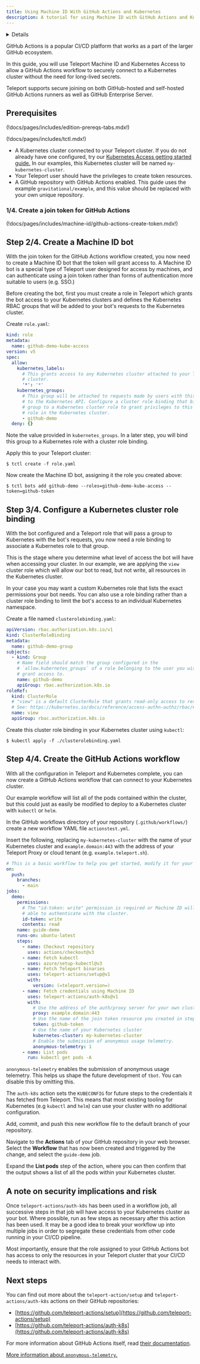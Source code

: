 ```yaml
---
title: Using Machine ID With GitHub Actions and Kubernetes
description: A tutorial for using Machine ID with GitHub Actions and Kubernetes
---
```


<Details
  title="Version warning"
  opened={true}
  scope={["oss", "enterprise"]}
  scopeOnly={true}
  min="11.0"
>
  Machine ID for GitHub Actions is available starting from Teleport `v11.0`.
</Details>

GitHub Actions is a popular CI/CD platform that works as a part of the larger
GitHub ecosystem.

In this guide, you will use Teleport Machine ID and Kubernetes Access to allow a
GitHub Actions workflow to securely connect to a Kubernetes cluster without the
need for long-lived secrets.

Teleport supports secure joining on both GitHub-hosted and self-hosted GitHub
Actions runners as well as GitHub Enterprise Server.

## Prerequisites

(!docs/pages/includes/edition-prereqs-tabs.mdx!)

(!docs/pages/includes/tctl.mdx!)

- A Kubernetes cluster connected to your Teleport cluster. If you do not already
have one configured, try our
[Kubernetes Access getting started guide.](../../kubernetes-access/getting-started.mdx)
In our examples, this Kubernetes cluster will be named `my-kubernetes-cluster`.
- Your Teleport user should have the privileges to create token resources.
- A GitHub repository with GitHub Actions enabled. This guide uses the example
`gravitational/example`, and this value should be replaced with your own unique
repository.

### 1/4. Create a join token for GitHub Actions

(!docs/pages/includes/machine-id/github-actions-create-token.mdx!)

## Step 2/4. Create a Machine ID bot

With the join token for the GitHub Actions workflow created, you now need to
create a Machine ID bot that the token will grant access to. A Machine ID bot is
a special type of Teleport user designed for access by machines, and can
authenticate using a join token rather than forms of authentication more
suitable to users (e.g. SSO.)

Before creating the bot, first you must create a role in Teleport which grants
the bot access to your Kubernetes clusters and defines the Kubernetes RBAC
groups that will be added to your bot's requests to the Kubernetes cluster.

Create `role.yaml`:

```yaml
kind: role
metadata:
  name: github-demo-kube-access
version: v5
spec:
  allow:
    kubernetes_labels:
      # This grants access to any Kubernetes cluster attached to your Teleport
      # cluster.
      '*': '*'
    kubernetes_groups:
      # This group will be attached to requests made by users with this role
      # to the Kubernetes API. Configure a cluster role binding that binds this 
      # group to a Kubernetes cluster role to grant privileges to this Teleport 
      # role in the Kubernetes cluster.
      - github-demo
  deny: {}
```

Note the value provided in `kubernetes_groups`. In a later step, you will bind
this group to a Kubernetes role with a cluster role binding.

Apply this to your Teleport cluster:

```code
$ tctl create -f role.yaml
```

Now create the Machine ID bot, assigning it the role you created above:

```code
$ tctl bots add github-demo --roles=github-demo-kube-access --token=github-token
```

## Step 3/4. Configure a Kubernetes cluster role binding

With the bot configured and a Teleport role that will pass a group to
Kubernetes with the bot's requests, you now need a role binding to associate a
Kubernetes role to that group.

This is the stage where you determine what level of access the bot will have
when accessing your cluster. In our example, we are applying the `view` cluster
role which will allow our bot to read, but not write, all resources in the
Kubernetes cluster.

In your case you may want a custom Kubernetes role that lists the exact
permissions your bot needs. You can also use a role binding rather than a
cluster role binding to limit the bot's access to an individual Kubernetes
namespace.

Create a file named `clusterolebinding.yaml`:

```yaml
apiVersion: rbac.authorization.k8s.io/v1
kind: ClusterRoleBinding
metadata:
  name: github-demo-group
subjects:
  - kind: Group
    # Name field should match the group configured in the 
    # `allow.kubernetes_groups` of a role belonging to the user you wish to
    # grant access to.
    name: github-demo
    apiGroup: rbac.authorization.k8s.io
roleRef:
  kind: ClusterRole
  # "view" is a default ClusterRole that grants read-only access to resources
  # See: https://kubernetes.io/docs/reference/access-authn-authz/rbac/#user-facing-roles
  name: view
  apiGroup: rbac.authorization.k8s.io
```

Create this cluster role binding in your Kubernetes cluster using `kubectl`:

```
$ kubectl apply -f ./clusterolebinding.yaml
```

## Step 4/4. Create the GitHub Actions workflow

With all the configuration in Teleport and Kubernetes complete, you can now
create a GitHub Actions workflow that can connect to your Kubernetes cluster.

Our example workflow will list all of the pods contained within the cluster,
but this could just as easily be modified to deploy to a Kubernetes cluster with
`kubectl` or `helm`.

In the GitHub workflows directory of your repository (`.github/workflows/`)
create a new workflow YAML file `actionstest.yml`.

Insert the following, replacing `my-kubernetes-cluster` with the name of your
Kubernetes cluster and `example.domain:443` with the address of your Teleport
Proxy or cloud tenant (e.g. `example.teleport.sh`).

```yaml
# This is a basic workflow to help you get started, modify it for your needs.
on:
  push:
    branches:
      - main
jobs:
  demo:
    permissions:
      # The "id-token: write" permission is required or Machine ID will not be 
      # able to authenticate with the cluster.
      id-token: write
      contents: read
    name: guide-demo
    runs-on: ubuntu-latest
    steps:
      - name: Checkout repository
        uses: actions/checkout@v3
      - name: Fetch kubectl
        uses: azure/setup-kubectl@v3
      - name: Fetch Teleport binaries
        uses: teleport-actions/setup@v1
        with:
          version: (=teleport.version=)
      - name: Fetch credentials using Machine ID
        uses: teleport-actions/auth-k8s@v1
        with:
          # Use the address of the auth/proxy server for your own cluster.
          proxy: example.domain:443
          # Use the name of the join token resource you created in step 1.
          token: github-token
          # Use the name of your Kubernetes cluster
          kubernetes-cluster: my-kubernetes-cluster
          # Enable the submission of anonymous usage telemetry.
          anonymous-telemetry: 1
      - name: List pods
        run: kubectl get pods -A
```

`anonymous-telemetry` enables the submission of anonymous usage telemetry. This
helps us shape the future development of `tbot`. You can disable this by
omitting this.

The `auth-k8s` action sets the `KUBECONFIG` for future steps to the credentials
it has fetched from Teleport. This means that most existing tooling for
Kubernetes (e.g `kubectl` and `helm`) can use your cluster with no additional
configuration.

Add, commit, and push this new workflow file to the default branch of your
repository.

Navigate to the **Actions** tab of your GitHub repository in your web browser.
Select the **Workflow** that has now been created and triggered by the change,
and select the `guide-demo` job.

Expand the **List pods** step of the action, where you can then confirm that the
output shows a list of all the pods within your Kubernetes cluster.

## A note on security implications and risk

Once `teleport-actions/auth-k8s` has been used in a workflow job, all successive
steps in that job will have access to your Kubernetes cluster as your bot. Where
possible, run as few steps as necessary after this action has been used. It may
be a good idea to break your workflow up into multiple jobs in order to
segregate these credentials from other code running in your CI/CD pipeline.

Most importantly, ensure that the role assigned to your GitHub Actions bot has
access to only the resources in your Teleport cluster that your CI/CD needs to
interact with.

## Next steps

You can find out more about the `teleport-action/setup` and
`teleport-actions/auth-k8s` actions on their GitHub repositories:

- [https://github.com/teleport-actions/setup](https://github.com/teleport-actions/setup)
- [https://github.com/teleport-actions/auth-k8s](https://github.com/teleport-actions/auth-k8s)

For more information about GitHub Actions itself, read
[their documentation](https://docs.github.com/en/actions).

[More information about `anonymous-telemetry`.](../reference/telemetry.mdx)
